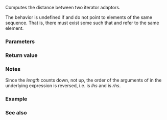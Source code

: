 {{title|1=operator-&lt;small&gt;(std::counted_iterator)&lt;/small&gt;}}
{{cpp/iterator/counted_iterator/navbar}}
{{ddcl|since=c++20|
template&lt; std::common_with&lt;I&gt; I2 &gt;
    friend constexpr std::iter_difference_t&lt;I2&gt; operator-(
        const counted_iterator&amp; x, const counted_iterator&lt;I2&gt;&amp; y );
}}

Computes the distance between two iterator adaptors.

The behavior is undefined if {{c|x}} and {{c|y}} do not point to elements of the same sequence. That is, there must exist some {{c|n}} such that {{c|std::next(x.base(), x.count() + n)}} and {{c|std::next(y.base(), y.count() + n)}} refer to the same element.

{{cpp/hidden friend|std::counted_iterator&amp;lt;I&gt;|tmpl=yes}}

===Parameters===
{{par begin}}
{{par|x, y|iterator adaptors to compute the difference of}}
{{par end}}

===Return value===
{{c|y.count() - x.count()}}

===Notes===
Since the ''length'' counts down, not up, the order of the arguments of {{c|operator-}} in the underlying expression is reversed, i.e. {{c|y}} is ''lhs'' and {{c|x}} is ''rhs''.

===Example===
{{example
|code=
#include &lt;initializer_list&gt;
#include &lt;iterator&gt;

int main()
{
    static constexpr auto v = {1, 2, 3, 4, 5, 6};
    constexpr std::counted_iterator&lt;std::initializer_list&lt;int&gt;::iterator&gt;
        it1{v.begin(), 5},
        it2{it1 + 3},
        it3{v.begin(), 2};
    
    static_assert(it1 - it2 == -3);
    static_assert(it2 - it1 == +3);
//  static_assert(it1 - it3 == -3); // UB: operands of operator- do not refer to
                                    // elements of the same sequence
}
}}

===See also===
{{dsc begin}}
{{dsc inc|cpp/iterator/adaptor/dsc operator_arith|counted_iterator}}
{{dsc inc|cpp/iterator/adaptor/dsc operator+|counted_iterator}}
{{dsc inc|cpp/iterator/counted_iterator/dsc operator-2}}
{{dsc end}}

{{langlinks|de|es|fr|it|ja|pt|ru|zh}}